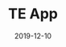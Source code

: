 ---
title: TE App
slug: te-app
featureImg: img.png
excerpt: A cross-sport platform for sport coaches to prepare their training sessions easily.
tech: react, scss, node.js, express.js, mongodb
date: 2019-12-10
projectUrl: https://te-app.herokuapp.com
logoUrl: portfolio/te-app.png
githubUrl: https://github.com/mitji/TE-server
---